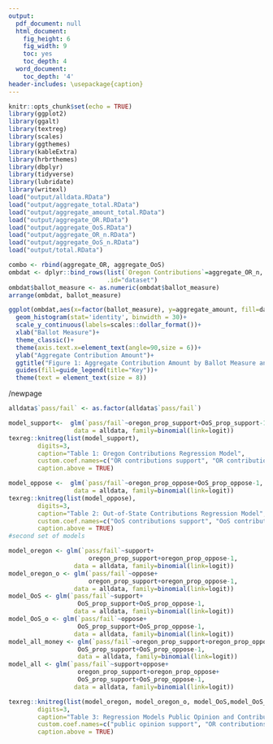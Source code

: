 ```yaml
---
output:
  pdf_document: null
  html_document:
    fig_height: 6
    fig_width: 9
    toc: yes
    toc_depth: 4
  word_document:
    toc_depth: '4'
header-includes: \usepackage{caption}
---
```

\captionsetup[table]{labelformat=empty}

```r
knitr::opts_chunk$set(echo = TRUE)
library(ggplot2)
library(ggalt)
library(textreg)
library(scales)
library(ggthemes)
library(kableExtra)
library(hrbrthemes)
library(dbplyr)
library(tidyverse)
library(lubridate)
library(writexl)
load("output/alldata.RData")
load("output/aggregate_total.RData")
load("output/aggregate_amount_total.RData")
load("output/aggregate_OR.RData")
load("output/aggregate_OoS.RData")
load("output/aggregate_OR_n.RData")
load("output/aggregate_OoS_n.RData")
load("output/total.RData")
```

```r
combo <- rbind(aggregate_OR, aggregate_OoS)
ombdat <- dplyr::bind_rows(list(`Oregon Contributions`=aggregate_OR_n, `Out of State Contributions`=aggregate_OoS_n),
                           .id="dataset")
ombdat$ballot_measure <- as.numeric(ombdat$ballot_measure)
arrange(ombdat, ballot_measure)
```

```r

ggplot(ombdat,aes(x=factor(ballot_measure), y=aggregate_amount, fill=dataset))+
  geom_histogram(stat='identity', binwidth = 30)+
  scale_y_continuous(labels=scales::dollar_format())+
  xlab("Ballot Measure")+
  theme_classic()+
  theme(axis.text.x=element_text(angle=90,size = 6))+
  ylab("Aggregate Contribution Amount")+
  ggtitle("Figure 1: Aggregate Contribution Amount by Ballot Measure and Origin")+
  guides(fill=guide_legend(title="Key"))+
  theme(text = element_text(size = 8)) 
```
/newpage
```r
alldata$`pass/fail` <- as.factor(alldata$`pass/fail`)

model_support<-  glm(`pass/fail`~oregon_prop_support+OoS_prop_support-1,
                  data = alldata, family=binomial(link=logit))
texreg::knitreg(list(model_support),
        digits=3,
        caption="Table 1: Oregon Contributions Regression Model",
        custom.coef.names=c("OR contributions support", "OR contributions oppose"),
        caption.above = TRUE)

model_oppose <-  glm(`pass/fail`~oregon_prop_oppose+OoS_prop_oppose-1,
                  data = alldata, family=binomial(link=logit))
texreg::knitreg(list(model_oppose),
        digits=3,
        caption="Table 2: Out-of-State Contributions Regression Model",
        custom.coef.names=c("OoS contributions support", "OoS contributions oppose"),
        caption.above = TRUE)
#second set of models

model_oregon <- glm(`pass/fail`~support+
                      oregon_prop_support+oregon_prop_oppose-1,
                  data = alldata, family=binomial(link=logit))
model_oregon_o <- glm(`pass/fail`~oppose+
                      oregon_prop_support+oregon_prop_oppose-1,
                  data = alldata, family=binomial(link=logit))
model_OoS <- glm(`pass/fail`~support+
                   OoS_prop_support+OoS_prop_oppose-1,
                  data = alldata, family=binomial(link=logit))
model_OoS_o <- glm(`pass/fail`~oppose+
                   OoS_prop_support+OoS_prop_oppose-1,
                  data = alldata, family=binomial(link=logit))
model_all_money <- glm(`pass/fail`~oregon_prop_support+oregon_prop_oppose+
                   OoS_prop_support+OoS_prop_oppose-1,
                   data = alldata, family=binomial(link=logit))
model_all <- glm(`pass/fail`~support+oppose+
                   oregon_prop_support+oregon_prop_oppose+
                   OoS_prop_support+OoS_prop_oppose-1,
                  data = alldata, family=binomial(link=logit))

texreg::knitreg(list(model_oregon, model_oregon_o, model_OoS,model_OoS_o, model_all_money, model_all),
        digits=3,
        caption="Table 3: Regression Models Public Opinion and Contributions",
        custom.coef.names=c("public opinion support", "OR contributions support", "OR contributions oppose", "public opinion oppose", "OoS contributions support", "OoS contributions oppose"),
        caption.above = TRUE)
        
```
